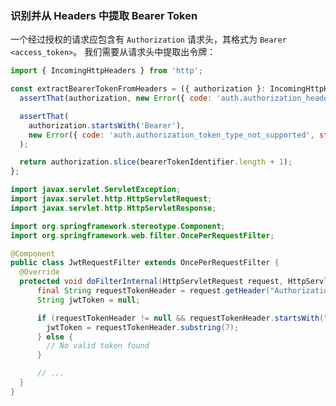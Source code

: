 
### 识别并从 Headers 中提取 Bearer Token

一个经过授权的请求应包含有 `Authorization` 请求头，其格式为 `Bearer <access_token>`。 我们需要从请求头中提取出令牌：

<Tabs>

<TabItem value="js" label="NodeJs">

```js
import { IncomingHttpHeaders } from 'http';

const extractBearerTokenFromHeaders = ({ authorization }: IncomingHttpHeaders) => {
  assertThat(authorization, new Error({ code: 'auth.authorization_header_missing', status: 401 }));

  assertThat(
    authorization.startsWith('Bearer'),
    new Error({ code: 'auth.authorization_token_type_not_supported', status: 401 })
  );

  return authorization.slice(bearerTokenIdentifier.length + 1);
};
```

</TabItem>
<TabItem value="java" label="Java">

```java
import javax.servlet.ServletException;
import javax.servlet.http.HttpServletRequest;
import javax.servlet.http.HttpServletResponse;

import org.springframework.stereotype.Component;
import org.springframework.web.filter.OncePerRequestFilter;

@Component
public class JwtRequestFilter extends OncePerRequestFilter {
  @Override
  protected void doFilterInternal(HttpServletRequest request, HttpServletResponse response) throws ServletException, IOException {
      final String requestTokenHeader = request.getHeader("Authorization");
      String jwtToken = null;

      if (requestTokenHeader != null && requestTokenHeader.startsWith("Bearer ")) {
        jwtToken = requestTokenHeader.substring(7);
      } else {
        // No valid token found
      }

      // ...
  }
}

```

</TabItem>

</Tabs>
